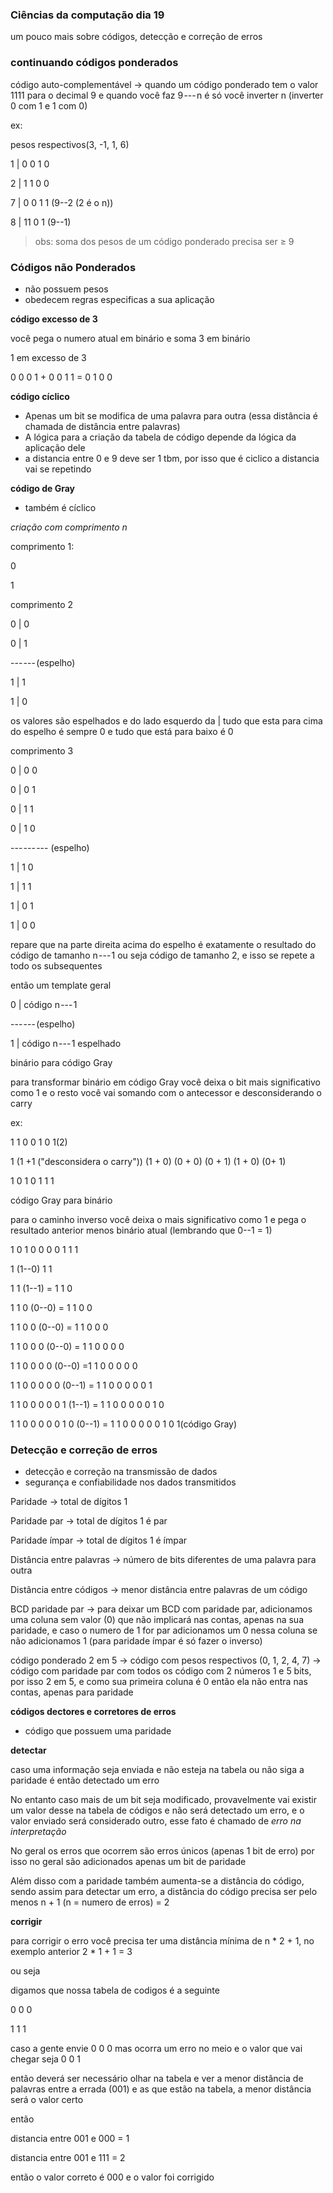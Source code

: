 




### Ciências da computação dia 19

um pouco mais sobre códigos, detecção e correção de erros

### continuando códigos ponderados

código auto-complementável → quando um código ponderado tem o valor 1111
para o decimal 9 e quando você faz 9 --- n é só você inverter n
(inverter 0 com 1 e 1 com 0)

ex:

pesos respectivos(3, -1, 1, 6)

1 \| 0 0 1 0

2 \| 1 1 0 0

7 \| 0 0 1 1 (9--2 (2 é o n))

8 \| 11 0 1 (9--1)

> obs: soma dos pesos de um código ponderado precisa ser ≥ 9








### Códigos não Ponderados

-   não possuem pesos
-   obedecem regras especificas a sua aplicação

**código excesso de 3**

você pega o numero atual em binário e soma 3 em binário

1 em excesso de 3

0 0 0 1 + 0 0 1 1 = 0 1 0 0

**código cíclico**

-   Apenas um bit se modifica de uma palavra para outra (essa distância
    é chamada de distância entre palavras)
-   A lógica para a criação da tabela de código depende da lógica da
    aplicação dele
-   a distancia entre 0 e 9 deve ser 1 tbm, por isso que é ciclico a
    distancia vai se repetindo

**código de Gray**

-   também é cíclico

*criação com comprimento n*

comprimento 1:

0

1

comprimento 2

0 \| 0

0 \| 1

--- --- (espelho)

1 \| 1

1 \| 0

os valores são espelhados e do lado esquerdo da \| tudo que esta para
cima do espelho é sempre 0 e tudo que está para baixo é 0

comprimento 3

0 \| 0 0

0 \| 0 1

0 \| 1 1

0 \| 1 0

--- --- --- (espelho)

1 \| 1 0

1 \| 1 1

1 \| 0 1

1 \| 0 0

repare que na parte direita acima do espelho é exatamente o resultado do
código de tamanho n --- 1 ou seja código de tamanho 2, e isso se repete
a todo os subsequentes

então um template geral

0 \| código n --- 1

--- --- (espelho)

1 \| código n --- 1 espelhado

binário para código Gray

para transformar binário em código Gray você deixa o bit mais
significativo como 1 e o resto você vai somando com o antecessor e
desconsiderando o carry

ex:

1 1 0 0 1 0 1(2)

1 (1 +1 ("desconsidera o carry")) (1 + 0) (0 + 0) (0 + 1) (1 + 0) (0+ 1)

1 0 1 0 1 1 1

código Gray para binário

para o caminho inverso você deixa o mais significativo como 1 e pega o
resultado anterior menos binário atual (lembrando que 0--1 = 1)

1 0 1 0 0 0 0 1 1 1

1 (1--0) 1 1

1 1 (1--1) = 1 1 0

1 1 0 (0--0) = 1 1 0 0

1 1 0 0 (0--0) = 1 1 0 0 0

1 1 0 0 0 (0--0) = 1 1 0 0 0 0

1 1 0 0 0 0 (0--0) =1 1 0 0 0 0 0

1 1 0 0 0 0 0 (0--1) = 1 1 0 0 0 0 0 1

1 1 0 0 0 0 0 1 (1--1) = 1 1 0 0 0 0 0 1 0

1 1 0 0 0 0 0 1 0 (0--1) = 1 1 0 0 0 0 0 1 0 1(código Gray)








### Detecção e correção de erros

-   detecção e correção na transmissão de dados
-   segurança e confiabilidade nos dados transmitidos

Paridade → total de dígitos 1

Paridade par → total de dígitos 1 é par

Paridade ímpar → total de dígitos 1 é ímpar

Distância entre palavras → número de bits diferentes de uma palavra para
outra

Distância entre códigos → menor distância entre palavras de um código

BCD paridade par → para deixar um BCD com paridade par, adicionamos uma
coluna sem valor (0) que não implicará nas contas, apenas na sua
paridade, e caso o numero de 1 for par adicionamos um 0 nessa coluna se
não adicionamos 1 (para paridade ímpar é só fazer o inverso)

código ponderado 2 em 5 → código com pesos respectivos (0, 1, 2, 4, 7) →
código com paridade par com todos os código com 2 números 1 e 5 bits,
por isso 2 em 5, e como sua primeira coluna é 0 então ela não entra nas
contas, apenas para paridade

**códigos dectores e corretores de erros**

-   código que possuem uma paridade

**detectar**

caso uma informação seja enviada e não esteja na tabela ou não siga a
paridade é então detectado um erro

No entanto caso mais de um bit seja modificado, provavelmente vai
existir um valor desse na tabela de códigos e não será detectado um
erro, e o valor enviado será considerado outro, esse fato é chamado de
*erro na interpretação*

No geral os erros que ocorrem são erros únicos (apenas 1 bit de erro)
por isso no geral são adicionados apenas um bit de paridade

Além disso com a paridade também aumenta-se a distância do código, sendo
assim para detectar um erro, a distância do código precisa ser pelo
menos n + 1 (n = numero de erros) = 2

**corrigir**

para corrigir o erro você precisa ter uma distância mínima de n \* 2 +
1, no exemplo anterior 2 \* 1 + 1 = 3

ou seja

digamos que nossa tabela de codigos é a seguinte

0 0 0

1 1 1

caso a gente envie 0 0 0 mas ocorra um erro no meio e o valor que vai
chegar seja 0 0 1

então deverá ser necessário olhar na tabela e ver a menor distância de
palavras entre a errada (001) e as que estão na tabela, a menor
distância será o valor certo

então

distancia entre 001 e 000 = 1

distancia entre 001 e 111 = 2

então o valor correto é 000 e o valor foi corrigido


